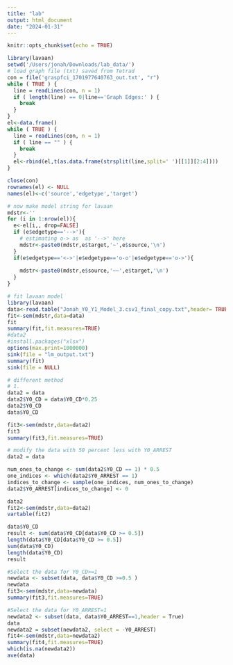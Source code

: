 ```yaml
---
title: "lab"
output: html_document
date: "2024-01-31"
---
```


```r
knitr::opts_chunk$set(echo = TRUE)
```

```r
library(lavaan)
setwd('/Users/jonah/Downloads/lab_data/')
# load graph file (txt) saved from Tetrad
con = file('graspfci_1701977640763_out.txt', "r")
while ( TRUE ) {
  line = readLines(con, n = 1)
  if ( length(line) == 0|line=='Graph Edges:' ) {
    break
  }
}
el<-data.frame()
while ( TRUE ) {
  line = readLines(con, n = 1)
  if ( line == "" ) {
    break
  }
  el<-rbind(el,t(as.data.frame(strsplit(line,split=' ')[[1]][2:4])))
}

close(con)
rownames(el) <- NULL
names(el)<-c('source','edgetype','target')

# now make model string for lavaan
mdstr<-''
for (i in 1:nrow(el)){
  e<-el[i,, drop=FALSE]
  if (e$edgetype=='-->'){
    # estimating o-> as  as '-->' here
    mdstr<-paste0(mdstr,e$target,'~',e$source,'\n')
  }
  if(e$edgetype=='<->'|e$edgetype=='o-o'|e$edgetype=='o->'){ 
    
    mdstr<-paste0(mdstr,e$source,'~~',e$target,'\n')
  }
}

# fit lavaan model
library(lavaan)
data<-read.table("Jonah_Y0_Y1_Model_3.csv1_final_copy.txt",header= TRUE)
fit<-sem(mdstr,data=data)
fit
summary(fit,fit.measures=TRUE)
#data2
#install.packages("xlsx")
options(max.print=1000000)
sink(file = "lm_output.txt")
summary(fit)
sink(file = NULL)

```

```r

# different method
# 1.
data2 = data
data2$Y0_CD = data$Y0_CD*0.25
data2$Y0_CD
data$Y0_CD

fit3<-sem(mdstr,data=data2)
fit3
summary(fit3,fit.measures=TRUE)

# modify the data with 50 percent less with Y0_ARREST
data2 = data

num_ones_to_change <- sum(data2$Y0_CD == 1) * 0.5
one_indices <- which(data2$Y0_ARREST == 1)
indices_to_change <- sample(one_indices, num_ones_to_change)
data2$Y0_ARREST[indices_to_change] <- 0

data2
fit2<-sem(mdstr,data=data2)
vartable(fit2)
```

```r
data$Y0_CD
result <- sum(data$Y0_CD[data$Y0_CD >= 0.5])
length(data$Y0_CD[data$Y0_CD >= 0.5])
sum(data$Y0_CD)
length(data$Y0_CD)
result
```

```r
#Select the data for Y0_CD>=1
newdata <- subset(data, data$Y0_CD >=0.5 )
newdata
fit3<-sem(mdstr,data=newdata)
summary(fit3,fit.measures=TRUE)
```

```r
#Select the data for Y0_ARREST=1
newdata2 <- subset(data, data$Y0_ARREST==1,header = True)
data
newdata2 = subset(newdata2, select = -Y0_ARREST)
fit4<-sem(mdstr,data=newdata2)
summary(fit4,fit.measures=TRUE)
which(is.na(newdata2))
ave(data)
```
